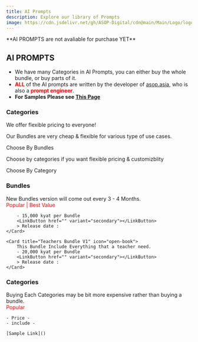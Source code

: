 ```yaml
---
title: AI Prompts
description: Explore our library of Prompts
image: https://cdn.jsdelivr.net/gh/ASOP-Digital/cdn@main/Main/Logo/logo.png
---
```


<Aside type="danger" title="Not avaliable yet"> **AI PROMPTS are not avaliable for purchase YET**</Aside>

## AI PROMPTS

- We have many Categories in AI Prompts, you can either buy the whole bundle, or buy parts of it. 
- <span style="color:red">**ALL**</span> of the AI prompts are written by the developer of [asop.asia](https://asop.asia), who is also a <span style="color:red">**prompt engineer**</span>.  
- **For Samples Please see [This Page](../../free-resources)**

### Categories

We offer flexible pricing to everyone! 

Our Bundles are very cheap & flexible for various type of use cases.

<LinkButton variant="secondary" href="#bundles"> Choose By Bundles</LinkButton>

Choose by categories if you want flexible pricing & customizblity

<LinkButton variant="primary" href="#categories-1"> Choose By Category </LinkButton>

### Bundles
<Aside type="tip">
    New Bundles version will come out every 3 - 4 Months.
</Aside>
<CardGrid stagger id="Bundles">
    <Card title="Students Bundle V1" icon="open-book"> 
            <span style="color:Red">Popular | Best Value </span>

        - 15,000 kyat per Bundle 
        <LinkButton href="" variant="secondary"></LinkButton>
        > Release date : 
    </Card>

    <Card title="Teachers Bundle V1" icon="open-book">
        This Bundle Include Everything that a teacher need.
        - 20,000 kyat per Bundle 
        <LinkButton href="" variant="secondary"></LinkButton>
        > Release date : 
    </Card>
</CardGrid>

### Categories
<Aside type="note">
    Buying Each Categories may be bit more expensive rather than buying a bundle.
</Aside>

<CardGrid stagger>
<Card title="Essay Prompts">
    <span style="color:red"> Popular </span>

    - Price -
    - include - 

    [Sample Link]() 
</Card>



</CardGrid>




